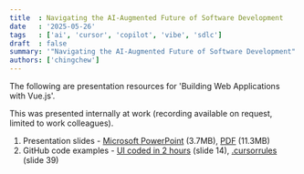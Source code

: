 ```yaml
---
title  : Navigating the AI-Augmented Future of Software Development
date   : '2025-05-26'
tags   : ['ai', 'cursor', 'copilot', 'vibe', 'sdlc']
draft  : false
summary: '"Navigating the AI-Augmented Future of Software Development" presentation resources'
authors: ['chingchew']
---
```

The following are presentation resources for 'Building Web Applications with Vue.js'.

This was presented internally at work (recording available on request, limited to work colleagues).

1. Presentation slides - [Microsoft PowerPoint](https://1drv.ms/p/c/9fffd70b6d170aed/EXC9nBXODapJs2rwMnkEGvYBZCcNrqIYXan6bCHqIxhffw) (3.7MB), [PDF](https://1drv.ms/b/c/9fffd70b6d170aed/ET0whPDnG7NPtIdHRfMweoQBtrJH_8VsRmtUpWBotElPug?e=iarCr5) (11.3MB)
1. GitHub code examples - [UI coded in 2 hours](https://github.com/cchew/agents/tree/main/ui) (slide 14), [.cursorrules](https://github.com/cchew/godolist/blob/main/.cursorrules) (slide 39)